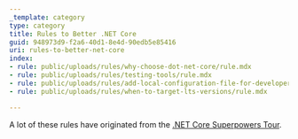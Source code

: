 ```yaml
---
_template: category
type: category
title: Rules to Better .NET Core
guid: 948973d9-f2a6-40d1-8e4d-90edb5e85416
uri: rules-to-better-net-core
index:
- rule: public/uploads/rules/why-choose-dot-net-core/rule.mdx
- rule: public/uploads/rules/testing-tools/rule.mdx
- rule: public/uploads/rules/add-local-configuration-file-for-developer-specific-settings/rule.mdx
- rule: public/uploads/rules/when-to-target-lts-versions/rule.mdx

---
```

A lot of these rules have originated from the [.NET Core Superpowers Tour](https&#58;//www.ssw.com.au/ssw/Events/Training/NET-Core-Superpowers-Tour.aspx).
